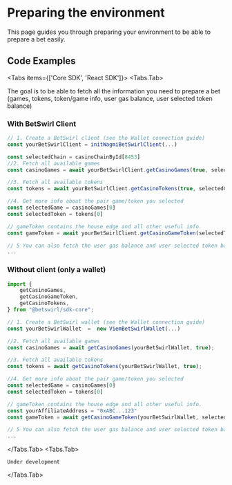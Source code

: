 
# Preparing the environment

This page guides you through preparing your environment to be able to prepare a bet easily.



## Code Examples

<Tabs items={['Core SDK', 'React SDK']}>
  <Tabs.Tab>

The goal is to be able to fetch all the information you need to prepare a bet (games, tokens, token/game info, user gas balance, user selected token balance)

### With BetSwirl Client
```typescript
// 1. Create a BetSwirl client (see the Wallet connection guide)
const yourBetSwirlClient = initWagmiBetSwirlClient(...)

const selectedChain = casinoChainById[8453]
//2. Fetch all available games
const casinoGames = await yourBetSwirlClient.getCasinoGames(true, selectedChain.id);

//3. Fetch all available tokens
const tokens = await yourBetSwirlClient.getCasinoTokens(true, selectedChain.id);

//4. Get more info about the pair game/token you selected
const selectedGame = casinoGames[0]
const selectedToken = tokens[0]

// gameToken contains the house edge and all other useful info.
const gameToken = await yourBetSwirlClient.getCasinoGameToken(selectedToken, selectedGame.game);

// 5 You can also fetch the user gas balance and user selected token balance 
...
```

### Without client (only a wallet)

```typescript
import {
    getCasinoGames,
    getCasinoGameToken,
    getCasinoTokens,
} from "@betswirl/sdk-core";

// 1. Create a BetSwirl wallet (see the Wallet connection guide)
const yourBetSwirlWallet  =  new ViemBetSwirlWallet(...)

//2. Fetch all available games
const casinoGames = await getCasinoGames(yourBetSwirlWallet, true);

//3. Fetch all available tokens
const tokens = await getCasinoTokens(yourBetSwirlWallet, true);

//4. Get more info about the pair game/token you selected
const selectedGame = casinoGames[0]
const selectedToken = tokens[0]

// gameToken contains the house edge and all other useful info.
const yourAffiliateAddress = "0xABC...123"
const gameToken = await getCasinoGameToken(yourBetSwirlWallet, selectedToken, selectedGame.game, yourAffiliateAddress );

// 5 You can also fetch the user gas balance and user selected token balance 
...
```

  </Tabs.Tab>
  <Tabs.Tab>
  ```react
  Under development
  ```
  </Tabs.Tab>
</Tabs>